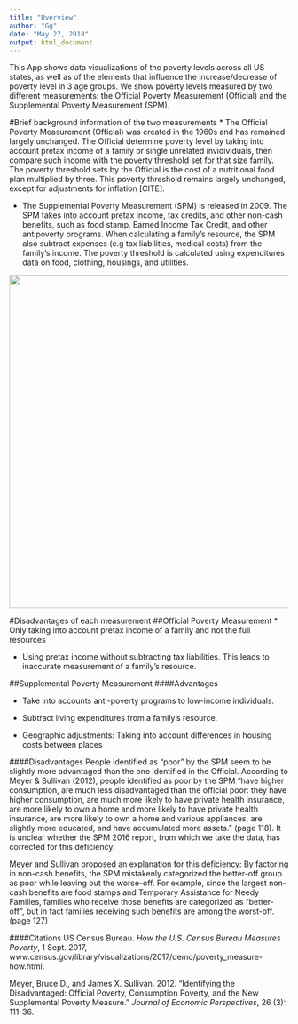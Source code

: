 ```yaml
---
title: "Overview"
author: "Gg"
date: "May 27, 2018"
output: html_document
---
```


This App shows data visualizations of the poverty levels across all US states, as well as of the elements that influence the increase/decrease of poverty level in 3 age groups. We show poverty levels measured by two different measurements: the Official Poverty Measurement (Official) and the Supplemental Poverty Measurement (SPM).

#Brief background information of the two measurements
* The Official Poverty Measurement (Official) was created in the 1960s and has remained largely unchanged. The Official determine poverty level by taking into account pretax income of a family or single unrelated invidividuals, then compare such income with the poverty threshold set for that size family. The poverty threshold sets by the Official is the cost of a nutritional food plan multiplied by three. This poverty threshold remains largely unchanged, except for adjustments for inflation [CITE].

* The Supplemental Poverty Measurement (SPM) is released in 2009. The SPM takes into account pretax income, tax credits, and other non-cash benefits, such as food stamp, Earned Income Tax Credit, and other antipoverty programs. When calculating a family's resource, the SPM also subtract expenses (e.g tax liabilities, medical costs) from the family's income. The poverty threshold is calculated using expenditures data on food, clothing, housings, and utilities.

<img src="../Pict/Summary.png" width="600">


#Disadvantages of each measurement
##Official Poverty Measurement
* Only taking into account pretax income of a family and not the full resources

* Using pretax income without subtracting tax liabilities. This leads to inaccurate measurement of a family's resource.


##Supplemental Poverty Measurement
####Advantages

* Take into accounts anti-poverty programs to low-income individuals.

* Subtract living expenditures from a family's resource.

* Geographic adjustments: Taking into account differences in housing costs between places

####Disadvantages
People identified as "poor" by the SPM seem to be slightly more advantaged than the one identified in the Official. According to Meyer & Sullivan (2012), people identified as poor by the SPM "have higher consumption, are much less disadvantaged than the official poor: they have higher consumption, are much more likely to have private health insurance, are more likely to own a home and more likely to have private health insurance, are more likely to own a home and various appliances, are slightly more educated, and have accumulated more assets." (page 118). It is unclear whether the SPM 2016 report, from which we take the data, has corrected for this deficiency.

Meyer and Sullivan proposed an explanation for this deficiency: By factoring in non-cash benefits, the SPM mistakenly categorized the better-off group as poor while leaving out the worse-off. For example, since the largest non-cash benefits are food stamps and Temporary Assistance for Needy Families, families who receive those benefits are categorized as "better-off", but in fact families receiving such benefits are among the worst-off. (page 127)



####Citations
US Census Bureau. *How the U.S. Census Bureau Measures Poverty*, 1 Sept. 2017, www.census.gov/library/visualizations/2017/demo/poverty_measure-how.html.

Meyer, Bruce D., and James X. Sullivan. 2012. "Identifying the Disadvantaged: Official Poverty, Consumption Poverty, and the New Supplemental Poverty Measure." *Journal of Economic Perspectives*, 26 (3): 111-36.